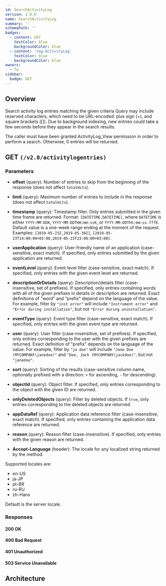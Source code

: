 ```yaml
---
id: SearchActivityLog
version: 2.0.0
name: SearchActivityLog
summary: ''
schemaPath: ''
badges:
  - content: GET
    textColor: blue
    backgroundColor: blue
  - content: 'tag:ActivityLog'
    textColor: blue
    backgroundColor: blue
owners:
  - fw
sidebar:
  badge: GET
---
```

## Overview
Search activity log entries matching the given criteria
Query may include reserved characters, which need to be URL-encoded: plus sign (+), and square brackets ([]).
Due to background indexing, new entries could take a few seconds before they appear in the search results.

The caller must have been granted ActivityLog_View permission in order to perform a search. Otherwise, 0
entries will be returned.





## GET `(/v2.0/activitylogentries)`

### Parameters
- **offset** (query): Number of entries to skip from the beginning of the response (does not affect `totalHits`).
- **limit** (query): Maximum number of entries to include in the response (does not affect `totalHits`).
- **timestamp** (query): Timestamp filter.
Only entries submitted in the given time frame are returned.
Format: `[DATETIME,DATETIME]`, where `DATETIME` is either `YYYY-MM-DDK`, `YYYY-MM-DDTHH:mm:ssK`, or `YYYY-MM-DDThh:mm:ss.fffK`.
Default value is a one-week range ending at the moment of the request.
Examples: `[2019-05-23Z,2019-05-30Z]`, `[2019-05-23T14:00:00+03:00,2019-05-23T23:00:00+03:00]`.

- **userApplication** (query): User-friendly name of an application (case-sensitive, exact match).
If specified, only entries submitted by the given application are returned.

- **eventLevel** (query): Event level filter (case-sensitive, exact match).
If specified, only entries with the given event level are returned.

- **descriptionOrDetails** (query): Description/details filter (case-insensitive, set of prefixes).
If specified, only entries containing words with all of the given prefixes in details or description are returned.
Exact definitions of "word" and "prefix" depend on the language of the value.
For example, filter by `"inst error"` will include `"Instrument error"` and `"Error during installation"`, but not `"Error during uninstallation"`.

- **eventType** (query): Event type filter (case-sensitive, exact match).
If specified, only entries with the given event type are returned.

- **user** (query): User filter (case-insensitive, set of prefixes).
If specified, only entries corresponding to the user with the given prefixes are returned.
Exact definition of "prefix" depends on the language of the value.
For example, filter by `"ja doe"` will include `"Jane Doe (MYCOMPANY\janedoe)"` and `"Doe, Jack (MYCOMPANY\jackdoe)"`, but not `"janedoe"`.

- **sort** (query): Sorting of the results (case-sensitive column name, optionally prefixed with a direction: `+` for ascending, `-` for descending).
- **objectId** (query): Object filter.
If specified, only entries corresponding to the object with the given ID are returned.

- **onlyDeletedObjects** (query): Filter by deleted objects. If `true`, only entries corresponding to the deleted objects are returned.
- **appDataRef** (query): Application data reference filter (case-insensitive, exact match).
If specified, only entries containing the application data reference are returned.

- **reason** (query): Reason filter (case-insensitive).
If specified, only entries with the given reason are returned.

- **Accept-Language** (header): The locale for any localized string returned by the method.

Supported locales are:
* en-US
* ja-JP
* pt-BR
* ru-RU
* zh-Hans

Default is the server locale.




### Responses

#### <span className="text-green-500">200 OK</span>
<SchemaViewer file="response-200.json" maxHeight="500" id="response-200" />

#### <span className="text-orange-500">400 Bad Request</span>
<SchemaViewer file="response-400.json" maxHeight="500" id="response-400" />

#### <span className="text-orange-500">401 Unauthorized</span>
<SchemaViewer file="response-401.json" maxHeight="500" id="response-401" />

#### <span className="text-red-500">503 Service Unavailable</span>
<SchemaViewer file="response-503.json" maxHeight="500" id="response-503" />



## Architecture

<NodeGraph />
